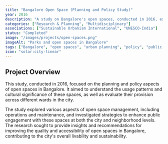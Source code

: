 ```yaml
---
title: "Bangalore Open Space (Planning and Policy Study)"
year: 2016
description: "A study on Bangalore's open spaces, conducted in 2016, examining usage patterns, cultural significance, ward-level provision, operations and management, and public engagement strategies at city and neighborhood levels."
categories: ["Research & Planning", "Multidisciplinary"]
associations: ["Sustainable Urbanism International", "UNESCO-India"]
status: "Completed"
image: "/images/projects/open-spaces.png"
imageAlt: "Parks and open spaces in Bangalore"
tags: ["Bangalore", "open spaces", "urban planning", "policy", "public engagement", "cultural significance"]
icon: "solar:city-linear"
---
```


## Project Overview

This study, conducted in 2016, focused on the planning and policy aspects of open spaces in Bangalore. It aimed to understand the usage patterns and cultural significance of these spaces, as well as evaluate their provision across different wards in the city.

The study explored various aspects of open space management, including operations and maintenance, and investigated strategies to enhance public engagement with these spaces at both the city and neighborhood levels. The research sought to provide insights and recommendations for improving the quality and accessibility of open spaces in Bangalore, contributing to the city's overall livability and sustainability.